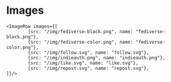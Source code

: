 
<Meta title="owncast/Frontend Assets/Images" />

# Images

    <ImageRow images={[
    		{src: "/img/fediverse-black.png", name: "fediverse-black.png"},
    		{src: "/img/fediverse-color.png", name: "fediverse-color.png"},
    		{src: "/img/follow.svg", name: "follow.svg"},
    		{src: "/img/indieauth.png", name: "indieauth.png"},
    		{src: "/img/like.svg", name: "like.svg"},
    		{src: "/img/repost.svg", name: "repost.svg"},
    ]}/>


